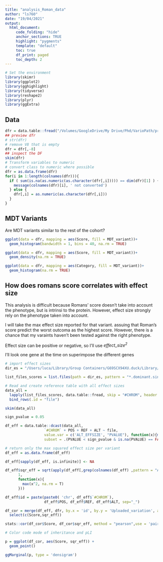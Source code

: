 ```yaml
---
title: "analysis_Roman_data"
author: "ls760"
date: "19/04/2021"
output: 
  html_document:
     code_folding: "hide"
     anchor_sections: TRUE
     highlight: "pygments"
     template: "default"
     toc: true
     df_print: paged
     toc_depth: 2
---
```


```r

# Set the environment
library(skimr)
library(ggplot2)
library(gghighlight)
library(tidyverse)
library(reshape2)
library(plyr)
library(ggExtra)
```


## Data

```r
dfr = data.table::fread("/Volumes/GoogleDrive/My Drive/Phd/VarioPath/protein_structure/Roman's_VarioPath_scores_20210312.tsv", header = T)
## preview dfr
# str(dfr)
# remove V8 that is empty
dfr = dfr[,-8]
## inspect the DF
skim(dfr)
# Transform variables to numeric
# convert class to numeric where possible
dfr = as.data.frame(dfr)
for(i in 1:length(colnames(dfr))){
  if ( sum(is.na(as.numeric(as.character(dfr[,i])))) == dim(dfr)[1] ) {
    message(colnames(dfr)[i], ' not converted')
  } else {
    dfr[,i] = as.numeric(as.character(dfr[,i]))
  }
}


```

## MDT Variants

Are MDT variants similar to the rest of the cohort?

```r
ggplot(data = dfr, mapping = aes(Score, fill = MDT_variant))+
  geom_histogram(bandwidth = 1, bins = 40, na.rm = TRUE) 

ggplot(data = dfr, mapping = aes(Score, fill = MDT_variant))+
  geom_density(na.rm = TRUE) 

ggplot(data = dfr, mapping = aes(Category, fill = MDT_variant))+
  geom_histogram(na.rm = TRUE) 

```

## How does romans score correlates with effect size

This analysis is difficult because Romans' score doesn't take into account the phenotype, but is intrinsi to the protein. However, effect size strongly rely on the phenotype taken into account.

I will take the max effect size reported for that variant. assuing that Roman's score predict the worst outcoma as the highest score. However, there is a chance that my varaints haven't been tested against the right phenotype.

Effect size can be positive or negative, so I'll use *effect_size^2^*

I'll look one gene at the time on superimpose the different genes

```r
# import effect sizes
dir_es = "/Users/luca/Library/Group Containers/G69SCX94XU.duck/Library/Application Support/duck/Volumes/logincpu.hpc.cam.ac.uk – SFTP/home/ls760/UKBb/variopath/burden_test_raremetal/test_dir/phenotypes"

list_files_scores = list.files(path = dir_es, pattern = "*.dominant.singlevar.score.txt.gz$", full.names = TRUE, recursive = TRUE)

# Read and create reference table with all effect sizes
data_all =  
  lapply(list_files_scores, data.table::fread, skip = "#CHROM", header = TRUE) %>%
  bind_rows(.id = "file")

skim(data_all)

sign_pvalue = 0.05

df_eff = data.table::dcast(data_all, 
                  `#CHROM` + POS + REF + ALT ~ file, 
                  value.var = c('ALT_EFFSIZE', "PVALUE"), function(x){max(x,na.rm = T)},
                  subset = .(PVALUE < sign_pvalue & is.na(PVALUE) == FALSE))

# return only the max squared effect size per variant
df_eff = as.data.frame(df_eff)

df_eff[sapply(df_eff, is.infinite)] <- NA

df_eff$sqr_eff = sqrt(apply(df_eff[,grep(colnames(df_eff) ,pattern = "ALT_EFFSIZE*")], 
      1, 
      function(x){
        max(x^2, na.rm = T)
      }))

df_eff$id = paste(paste0( 'chr', df_eff$`#CHROM`), 
                  df_eff$POS, df_eff$REF, df_eff$ALT, sep="_")

df_cor = merge(df_eff, dfr, by.x = 'id', by.y = 'Uploaded_variation', all.x = T) %>% 
  select(c(Score,sqr_eff)) 

stats::cor(df_cor$Score, df_cor$sqr_eff, method = "pearson",use = 'pairwise.complete.obs')

# Color code mode of inheritance and pLI

p = ggplot(df_cor, aes(Score, sqr_eff)) + 
  geom_point() 

ggMarginal(p, type = 'densigram')


```
